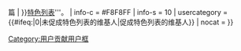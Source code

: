 {{userbox
| border-c = #CCCCFF
| id       = [[Image:Cscr-featured.svg|43px]]
| id-c     = #CCCCFF
| info     = 這個用户为中文维基百科促成了'''{{#if:{{{1|}}}| {{#if:{{{2|}}}|[[{{{2}}}|{{{1}}}]]|{{{1}}}}}篇 | }}[[Wikipedia:特色列表|特色列表]]'''。
| info-c   = #F8F8FF
| info-s   = 10
| usercategory  = {{#ifeq:{{{1|}}}|0|未促成特色列表的维基人|促成特色列表的维基人}}
| nocat = {{{nocat|}}}
}}<noinclude>
{{Documentation|Template:User FA/doc}}
[[Category:用户贡献用户框]]
</noinclude>